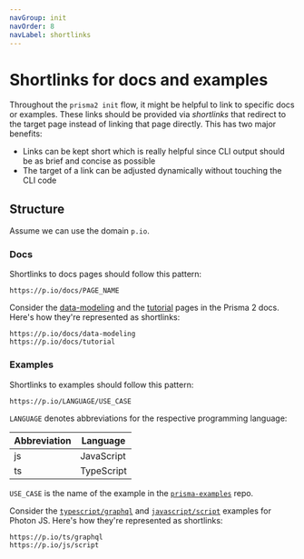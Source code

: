 ```yaml
---
navGroup: init
navOrder: 8
navLabel: shortlinks
---
```


# Shortlinks for docs and examples

Throughout the `prisma2 init` flow, it might be helpful to link to specific docs or examples. These links should be provided via _shortlinks_ that redirect to the target page instead of linking that page directly. This has two major benefits:

- Links can be kept short which is really helpful since CLI output should be as brief and concise as possible
- The target of a link can be adjusted dynamically without touching the CLI code

## Structure

Assume we can use the domain `p.io`.

### Docs

Shortlinks to docs pages should follow this pattern:

```
https://p.io/docs/PAGE_NAME
```

Consider the [data-modeling](https://github.com/prisma/prisma2/blob/master/docs/data-modeling.md) and the [tutorial](https://github.com/prisma/prisma2/blob/master/docs/tutorial.md) pages in the Prisma 2 docs. Here's how they're represented as shortlinks:

```
https://p.io/docs/data-modeling
https://p.io/docs/tutorial
```

### Examples

Shortlinks to examples should follow this pattern:

```
https://p.io/LANGUAGE/USE_CASE
```

`LANGUAGE` denotes abbreviations for the respective programming language:

| Abbreviation | Language |
| --- | --- |
| js | JavaScript |
| ts | TypeScript |

`USE_CASE` is the name of the example in the [`prisma-examples`](https://github.com/prisma/prisma-examples/tree/prisma2/) repo.

Consider the [`typescript/graphql`](https://github.com/prisma/prisma-examples/tree/prisma2/typescript/graphql) and [`javascript/script`](https://github.com/prisma/prisma-examples/tree/prisma2/javascript/script) examples for Photon JS. Here's how they're represented as shortlinks:

```
https://p.io/ts/graphql
https://p.io/js/script
```
